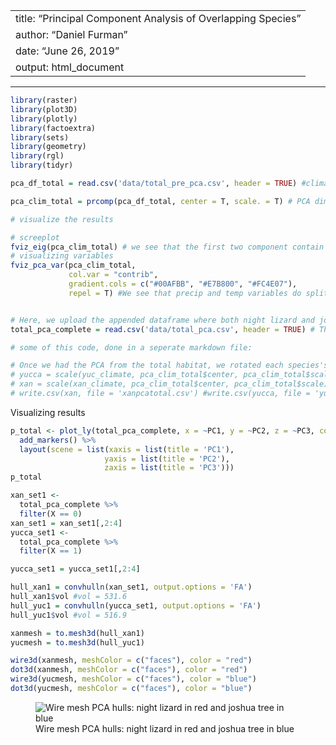 

---
title: "Principal Component Analysis of Overlapping Species"
author: "Daniel Furman"
date: "June 26, 2019"
output: html_document
---


---

```r
library(raster)
library(plot3D)
library(plotly)
library(factoextra)
library(sets)
library(geometry)
library(rgl)
library(tidyr)

```

```r
pca_df_total = read.csv('data/total_pre_pca.csv', header = TRUE) #climate values from all 19 BIOCLIM variables at both Xant and Yucc unique locations

pca_clim_total = prcomp(pca_df_total, center = T, scale. = T) # PCA dimension analysis for 19 bioclim variables and the elevation from all locations of the night lizard and the joshua tree 

# visualize the results

# screeplot
fviz_eig(pca_clim_total) # we see that the first two component contain a substantial amount of the total variance
# visualizing variables
fviz_pca_var(pca_clim_total,
             col.var = "contrib", 
             gradient.cols = c("#00AFBB", "#E7B800", "#FC4E07"),
             repel = T) #We see that precip and temp variables do split between pca directions, but not for all cases


# Here, we upload the appended dataframe where both night lizard and joshua tree features were rotated into the above PCA
total_pca_complete = read.csv('data/total_pca.csv', header = TRUE) # This is the final dataframe of PCA components

# some of this code, done in a seperate markdown file: 

# Once we had the PCA from the total habitat, we rotated each species's set of BIOCLIM features with the total PCA from above. These steps are ommitted here for brevity, and a susbet of the code for this is commented out below:
# yucca = scale(yuc_climate, pca_clim_total$center, pca_clim_total$scale) %*% pca_clim_total$rotation
# xan = scale(xan_climate, pca_clim_total$center, pca_clim_total$scale) %*% pca_clim_total$rotation
# write.csv(xan, file = 'xanpcatotal.csv') #write.csv(yucca, file = 'yucpcatotal.csv')
```
Visualizing results
```r
p_total <- plot_ly(total_pca_complete, x = ~PC1, y = ~PC2, z = ~PC3, color = ~X, colors = c('#BF382A', '#0C4B8E')) %>%
  add_markers() %>%
  layout(scene = list(xaxis = list(title = 'PC1'),
                     yaxis = list(title = 'PC2'),
                     zaxis = list(title = 'PC3')))
p_total
```

```r
xan_set1 <-
  total_pca_complete %>%
  filter(X == 0) 
xan_set1 = xan_set1[,2:4]
yucca_set1 <-
  total_pca_complete %>%
  filter(X == 1) 

yucca_set1 = yucca_set1[,2:4]

hull_xan1 = convhulln(xan_set1, output.options = 'FA')
hull_xan1$vol #vol = 531.6
hull_yuc1 = convhulln(yucca_set1, output.options = 'FA')
hull_yuc1$vol #vol = 516.9

xanmesh = to.mesh3d(hull_xan1)
yucmesh = to.mesh3d(hull_yuc1)

wire3d(xanmesh, meshColor = c("faces"), color = "red")
dot3d(xanmesh, meshColor = c("faces"), color = "red")
wire3d(yucmesh, meshColor = c("faces"), color = "blue")
dot3d(yucmesh, meshColor = c("faces"), color = "blue")
```
![Wire mesh PCA hulls: night lizard in red and joshua tree in blue ](images/wire-mesh.png)



